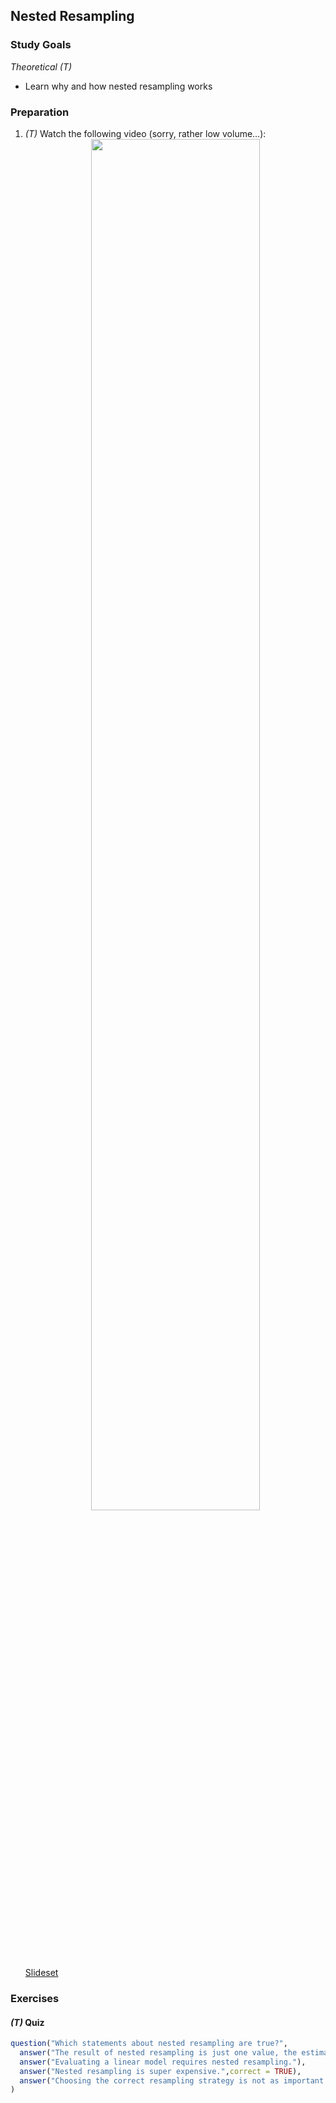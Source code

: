 ## Nested Resampling

### Study Goals

*Theoretical (T)*

- Learn why and how nested resampling works

### Preparation

1.  *(T)* Watch the following video  (sorry, rather low volume...):
    <center>
    ![](https://www.youtube.com/watch?v=pFWVIGPpupk&t=0s&index=3&list=PLMyWaJl2LoXyhFvMjtbBGs0Pi8khHbKm3){width="75%"}
    </center>
    <a href="https://github.com/compstat-lmu/lecture_i2ml/blob/master/slides-pdf/slides-cart2.pdf" target="_blank">Slideset</a>


### Exercises

#### *(T)* Quiz

```r
question("Which statements about nested resampling are true?",
  answer("The result of nested resampling is just one value, the estimated generalization error.", correct = TRUE)
  answer("Evaluating a linear model requires nested resampling."),
  answer("Nested resampling is super expensive.",correct = TRUE),
  answer("Choosing the correct resampling strategy is not as important as choosing the correct model.")
)
```